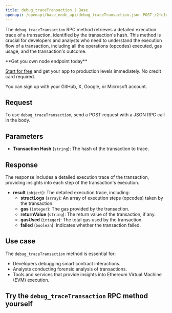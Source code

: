 ---
title: debug_traceTransaction | Base
openapi: /openapi/base_node_api/debug_traceTransaction.json POST /2fc1de7f08c0465f6a28e3c355e0cb14
---

The `debug_traceTransaction` RPC method retrieves a detailed execution trace of a transaction, identified by the transaction's hash. This method is crucial for developers and analysts who need to understand the execution flow of a transaction, including all the operations (opcodes) executed, gas usage, and the transaction's outcome.

<Check>
**Get you own node endpoint today**

[Start for free](https://console.chainstack.com/) and get your app to production levels immediately. No credit card required.

You can sign up with your GitHub, X, Google, or Microsoft account.
</Check>


## Request

To use `debug_traceTransaction`, send a POST request with a JSON RPC call in the body.

## Parameters

* **Transaction Hash** (`string`): The hash of the transaction to trace.

## Response

The response includes a detailed execution trace of the transaction, providing insights into each step of the transaction's execution.

* **result** (`object`): The detailed execution trace, including:
  + **structLogs** (`array`): An array of execution steps (opcodes) taken by the transaction.
  + **gas** (`integer`): The gas provided by the transaction.
  + **returnValue** (`string`): The return value of the transaction, if any.
  + **gasUsed** (`integer`): The total gas used by the transaction.
  + **failed** (`boolean`): Indicates whether the transaction failed.

## Use case

The `debug_traceTransaction` method is essential for:

* Developers debugging smart contract interactions.
* Analysts conducting forensic analysis of transactions.
* Tools and services that provide insights into Ethereum Virtual Machine (EVM) execution.

## Try the `debug_traceTransaction` RPC method yourself
